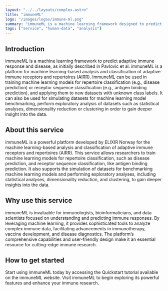 ```yaml
---
layout: "../../layouts/complex.astro"
title: "immuneML"
logo: "/images/logos/immune-ml.png"
summary: "immuneML is a machine learning framework designed to predict adaptive immune responses and diseases using advanced computational techniques."
tags: ["service", "human-data", "analysis"]
---
```


## Introduction

immuneML is a machine learning framework to predict adaptive immune response and disease, as initially described in Pavlovic et al. immuneML is a platform for machine learning-based analysis and classification of adaptive immune receptors and repertoires (AIRR). ImmuneML can be used in training machine learning models for repertoire classification (e.g., disease prediction) or receptor sequence classification (e.g., antigen binding prediction), and applying them to new datasets with unknown class labels. It can also be used for simulating datasets for machine learning model benchmarking, perform exploratory analysis of datasets such as statistical analyses, dimensionality reduction or clustering in order to gain deeper insight into the data.

## About this service

immuneML is a powerful platform developed by ELIXIR Norway for the machine learning-based analysis and classification of adaptive immune receptors and repertoires (AIRR). This service allows researchers to train machine learning models for repertoire classification, such as disease prediction, and receptor sequence classification, like antigen binding prediction. It also supports the simulation of datasets for benchmarking machine learning models and performing exploratory analyses, including statistical analyses, dimensionality reduction, and clustering, to gain deeper insights into the data.

## Why use this service

immuneML is invaluable for immunologists, bioinformaticians, and data scientists focused on understanding and predicting immune responses. By leveraging machine learning, it provides sophisticated tools to analyze complex immune data, facilitating advancements in immunotherapy, vaccine development, and disease diagnostics. The platform’s comprehensive capabilities and user-friendly design make it an essential resource for cutting-edge immune research.

## How to get started

Start using immuneML today by accessing the Quickstart tutorial available on the immuneML website. Visit immuneML to begin exploring its powerful features and enhance your immune research.

